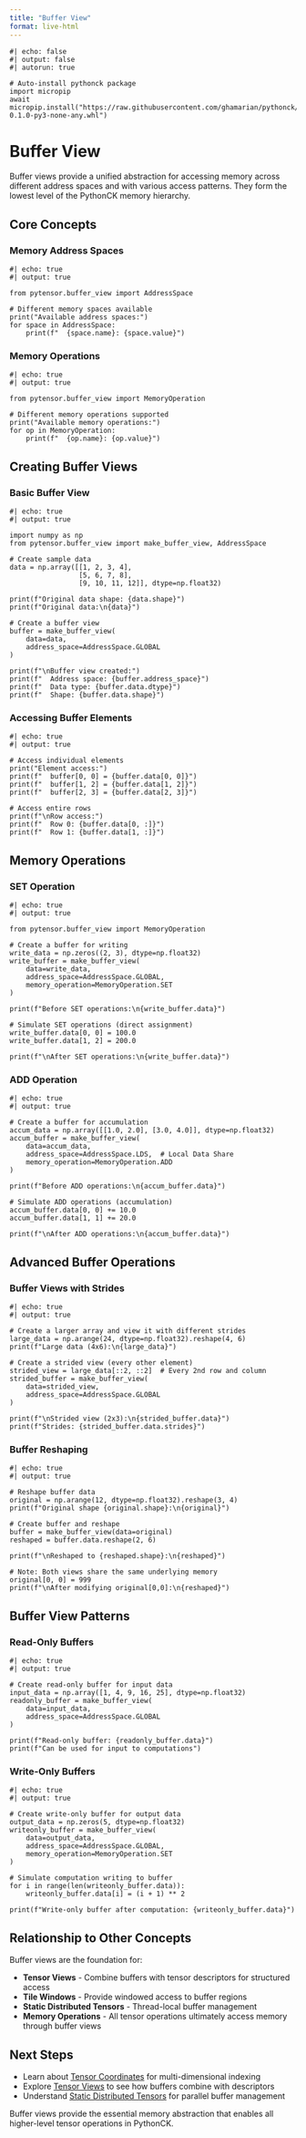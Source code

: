 ```yaml
---
title: "Buffer View"
format: live-html
---
```


```pyodide
#| echo: false
#| output: false
#| autorun: true

# Auto-install pythonck package
import micropip
await micropip.install("https://raw.githubusercontent.com/ghamarian/pythonck/master/documentation/pythonck-0.1.0-py3-none-any.whl")
```

# Buffer View

Buffer views provide a unified abstraction for accessing memory across different address spaces and with various access patterns. They form the lowest level of the PythonCK memory hierarchy.

## Core Concepts

### Memory Address Spaces

```pyodide
#| echo: true
#| output: true

from pytensor.buffer_view import AddressSpace

# Different memory spaces available
print("Available address spaces:")
for space in AddressSpace:
    print(f"  {space.name}: {space.value}")
```

### Memory Operations

```pyodide
#| echo: true
#| output: true

from pytensor.buffer_view import MemoryOperation

# Different memory operations supported
print("Available memory operations:")
for op in MemoryOperation:
    print(f"  {op.name}: {op.value}")
```

## Creating Buffer Views

### Basic Buffer View

```pyodide
#| echo: true
#| output: true

import numpy as np
from pytensor.buffer_view import make_buffer_view, AddressSpace

# Create sample data
data = np.array([[1, 2, 3, 4],
                 [5, 6, 7, 8],
                 [9, 10, 11, 12]], dtype=np.float32)

print(f"Original data shape: {data.shape}")
print(f"Original data:\n{data}")

# Create a buffer view
buffer = make_buffer_view(
    data=data,
    address_space=AddressSpace.GLOBAL
)

print(f"\nBuffer view created:")
print(f"  Address space: {buffer.address_space}")
print(f"  Data type: {buffer.data.dtype}")
print(f"  Shape: {buffer.data.shape}")
```

### Accessing Buffer Elements

```pyodide
#| echo: true
#| output: true

# Access individual elements
print("Element access:")
print(f"  buffer[0, 0] = {buffer.data[0, 0]}")
print(f"  buffer[1, 2] = {buffer.data[1, 2]}")
print(f"  buffer[2, 3] = {buffer.data[2, 3]}")

# Access entire rows
print(f"\nRow access:")
print(f"  Row 0: {buffer.data[0, :]}")
print(f"  Row 1: {buffer.data[1, :]}")
```

## Memory Operations

### SET Operation

```pyodide
#| echo: true
#| output: true

from pytensor.buffer_view import MemoryOperation

# Create a buffer for writing
write_data = np.zeros((2, 3), dtype=np.float32)
write_buffer = make_buffer_view(
    data=write_data,
    address_space=AddressSpace.GLOBAL,
    memory_operation=MemoryOperation.SET
)

print(f"Before SET operations:\n{write_buffer.data}")

# Simulate SET operations (direct assignment)
write_buffer.data[0, 0] = 100.0
write_buffer.data[1, 2] = 200.0

print(f"\nAfter SET operations:\n{write_buffer.data}")
```

### ADD Operation

```pyodide
#| echo: true
#| output: true

# Create a buffer for accumulation
accum_data = np.array([[1.0, 2.0], [3.0, 4.0]], dtype=np.float32)
accum_buffer = make_buffer_view(
    data=accum_data,
    address_space=AddressSpace.LDS,  # Local Data Share
    memory_operation=MemoryOperation.ADD
)

print(f"Before ADD operations:\n{accum_buffer.data}")

# Simulate ADD operations (accumulation)
accum_buffer.data[0, 0] += 10.0
accum_buffer.data[1, 1] += 20.0

print(f"\nAfter ADD operations:\n{accum_buffer.data}")
```

## Advanced Buffer Operations

### Buffer Views with Strides

```pyodide
#| echo: true
#| output: true

# Create a larger array and view it with different strides
large_data = np.arange(24, dtype=np.float32).reshape(4, 6)
print(f"Large data (4x6):\n{large_data}")

# Create a strided view (every other element)
strided_view = large_data[::2, ::2]  # Every 2nd row and column
strided_buffer = make_buffer_view(
    data=strided_view,
    address_space=AddressSpace.GLOBAL
)

print(f"\nStrided view (2x3):\n{strided_buffer.data}")
print(f"Strides: {strided_buffer.data.strides}")
```

### Buffer Reshaping

```pyodide
#| echo: true
#| output: true

# Reshape buffer data
original = np.arange(12, dtype=np.float32).reshape(3, 4)
print(f"Original shape {original.shape}:\n{original}")

# Create buffer and reshape
buffer = make_buffer_view(data=original)
reshaped = buffer.data.reshape(2, 6)

print(f"\nReshaped to {reshaped.shape}:\n{reshaped}")

# Note: Both views share the same underlying memory
original[0, 0] = 999
print(f"\nAfter modifying original[0,0]:\n{reshaped}")
```

## Buffer View Patterns

### Read-Only Buffers

```pyodide
#| echo: true
#| output: true

# Create read-only buffer for input data
input_data = np.array([1, 4, 9, 16, 25], dtype=np.float32)
readonly_buffer = make_buffer_view(
    data=input_data,
    address_space=AddressSpace.GLOBAL
)

print(f"Read-only buffer: {readonly_buffer.data}")
print(f"Can be used for input to computations")
```

### Write-Only Buffers

```pyodide
#| echo: true
#| output: true

# Create write-only buffer for output data
output_data = np.zeros(5, dtype=np.float32)
writeonly_buffer = make_buffer_view(
    data=output_data,
    address_space=AddressSpace.GLOBAL,
    memory_operation=MemoryOperation.SET
)

# Simulate computation writing to buffer
for i in range(len(writeonly_buffer.data)):
    writeonly_buffer.data[i] = (i + 1) ** 2

print(f"Write-only buffer after computation: {writeonly_buffer.data}")
```

## Relationship to Other Concepts

Buffer views are the foundation for:

- **Tensor Views** - Combine buffers with tensor descriptors for structured access
- **Tile Windows** - Provide windowed access to buffer regions
- **Static Distributed Tensors** - Thread-local buffer management
- **Memory Operations** - All tensor operations ultimately access memory through buffer views

## Next Steps

- Learn about [Tensor Coordinates](tensor-coordinate.qmd) for multi-dimensional indexing
- Explore [Tensor Views](tensor-view.qmd) to see how buffers combine with descriptors
- Understand [Static Distributed Tensors](static-distributed-tensor.qmd) for parallel buffer management

Buffer views provide the essential memory abstraction that enables all higher-level tensor operations in PythonCK. 